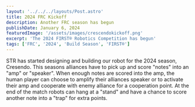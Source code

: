 ```yaml
---
layout: '../../../layouts/Post.astro'
title: 2024 FRC Kickoff
description: Another FRC season has begun
publishDate: January 6, 2024
featuredImage: '/assets/images/crescendokickoff.png'
excerpt: 'The 2024 FIRST® Robotics Competition has begun'
tags: ['FRC', '2024', 'Build Season', 'FIRST®']
---
```


STR has started designing and building our robot for the 2024 season, Cresendo. This seasons alliances have to pick up and score "notes" into an "amp" or "speaker". When enough notes are scored into the amp, the human player can choose to amplify their alliances speaker or to activate their amp and cooperate with enemy alliance for a cooperation point. At the end of the match robots can hang at a "stand" and have a chance to score another note into a "trap" for extra points.